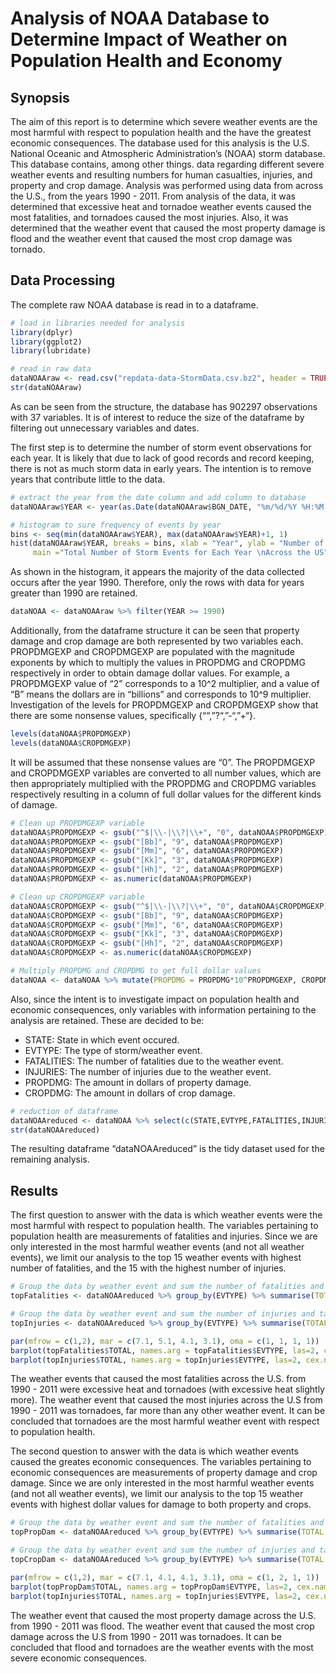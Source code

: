 # Analysis of NOAA Database to Determine Impact of Weather on Population Health and Economy

## Synopsis
The aim of this report is to determine which severe weather events are the most harmful with respect to population health and the have the greatest economic consequences. The database used for this analysis is the U.S. National Oceanic and Atmospheric Administration’s (NOAA) storm database. This database contains, among other things. data regarding different severe weather events and resulting numbers for human casualties, injuries, and property and crop damage. Analysis was performed using data from across the U.S., from the years 1990 - 2011. From analysis of the data, it was determined that excessive heat and tornadoe weather events caused the most fatalities, and tornadoes caused the most injuries. Also, it was determined that the weather event that caused the most property damage is flood and the weather event that caused the most crop damage was tornado.

## Data Processing
The complete raw NOAA database is read in to a dataframe. 

```r
# load in libraries needed for analysis
library(dplyr) 
library(ggplot2)
library(lubridate)
```
```r
# read in raw data
dataNOAAraw <- read.csv("repdata-data-StormData.csv.bz2", header = TRUE) 
str(dataNOAAraw)
```

As can be seen from the structure, the database has 902297 observations with 37 variables. It is of interest to reduce the size of the dataframe by filtering out unnecessary variables and dates.

The first step is to determine the number of storm event observations for each year. It is likely that due to lack of good records and record keeping, there is not as much storm data in early years. The intention is to remove years that contribute little to the data.

```r
# extract the year from the date column and add column to database
dataNOAAraw$YEAR <- year(as.Date(dataNOAAraw$BGN_DATE, "%m/%d/%Y %H:%M:%S"))

# histogram to sure frequency of events by year
bins <- seq(min(dataNOAAraw$YEAR), max(dataNOAAraw$YEAR)+1, 1)
hist(dataNOAAraw$YEAR, breaks = bins, xlab = "Year", ylab = "Number of Storm Events",
     main ="Total Number of Storm Events for Each Year \nAcross the US", col = "azure2")

```

As shown in the histogram, it appears the majority of the data collected occurs after the year 1990. Therefore, only the rows with data for years greater than 1990 are retained. 

```r
dataNOAA <- dataNOAAraw %>% filter(YEAR >= 1990)
```

Additionally, from the dataframe structure it can be seen that property damage and crop damage are both represented by two variables each. PROPDMGEXP and CROPDMGEXP are populated with the magnitude exponents by which to multiply the values in PROPDMG and CROPDMG respectively in order to obtain damage dollar values. For example, a PROPDMGEXP value of "2" corresponds to a 10^2 multiplier, and a value of "B" means the dollars are in "billions" and corresponds to 10^9 multiplier. Investigation of the levels for PROPDMGEXP and CROPDMGEXP show that there are some nonsense values, specifically {"", "?", "-", "+"}.

```r
levels(dataNOAA$PROPDMGEXP)
levels(dataNOAA$CROPDMGEXP)
```

It will be assumed that these nonsense values are "0". The PROPDMGEXP and CROPDMGEXP variables are converted to all number values, which are then appropriately multiplied with the PROPDMG and CROPDMG variables respectively resulting in a column of full dollar values for the different kinds of damage.

```r
# Clean up PROPDMGEXP variable
dataNOAA$PROPDMGEXP <- gsub("^$|\\-|\\?|\\+", "0", dataNOAA$PROPDMGEXP)
dataNOAA$PROPDMGEXP <- gsub("[Bb]", "9", dataNOAA$PROPDMGEXP)
dataNOAA$PROPDMGEXP <- gsub("[Mm]", "6", dataNOAA$PROPDMGEXP)
dataNOAA$PROPDMGEXP <- gsub("[Kk]", "3", dataNOAA$PROPDMGEXP)
dataNOAA$PROPDMGEXP <- gsub("[Hh]", "2", dataNOAA$PROPDMGEXP)
dataNOAA$PROPDMGEXP <- as.numeric(dataNOAA$PROPDMGEXP)

# Clean up CROPDMGEXP variable
dataNOAA$CROPDMGEXP <- gsub("^$|\\-|\\?|\\+", "0", dataNOAA$CROPDMGEXP)
dataNOAA$CROPDMGEXP <- gsub("[Bb]", "9", dataNOAA$CROPDMGEXP)
dataNOAA$CROPDMGEXP <- gsub("[Mm]", "6", dataNOAA$CROPDMGEXP)
dataNOAA$CROPDMGEXP <- gsub("[Kk]", "3", dataNOAA$CROPDMGEXP)
dataNOAA$CROPDMGEXP <- gsub("[Hh]", "2", dataNOAA$CROPDMGEXP)
dataNOAA$CROPDMGEXP <- as.numeric(dataNOAA$CROPDMGEXP)

# Multiply PROPDMG and CROPDMG to get full dollar values
dataNOAA <- dataNOAA %>% mutate(PROPDMG = PROPDMG*10^PROPDMGEXP, CROPDMG*10^CROPDMGEXP)
```

Also, since the intent is to investigate impact on population health and economic consequences, only variables with information pertaining to the analysis are retained. These are decided to be:

* STATE: State in which event occured.
* EVTYPE: The type of storm/weather event.
* FATALITIES: The number of fatalities due to the weather event.
* INJURIES: The number of injuries due to the weather event.
* PROPDMG: The amount in dollars of property damage.
* CROPDMG: The amount in dollars of crop damage.

```r
# reduction of dataframe
dataNOAAreduced <- dataNOAA %>% select(c(STATE,EVTYPE,FATALITIES,INJURIES,CROPDMG,PROPDMG,YEAR))
str(dataNOAAreduced)
```

The resulting dataframe "dataNOAAreduced" is the tidy dataset used for the remaining analysis.

## Results

The first question to answer with the data is which weather events were the most harmful with respect to population health. The variables pertaining to population health are measurements of fatalities and injuries. Since we are only interested in the most harmful weather events (and not all weather events), we limit our analysis to the top 15 weather events with highest number of fatalities, and the 15 with the highest number of injuries.

```r
# Group the data by weather event and sum the number of fatalities and take only the top 15
topFatalities <- dataNOAAreduced %>% group_by(EVTYPE) %>% summarise(TOTAL = sum(FATALITIES)) %>% arrange(desc(TOTAL)) %>% top_n(15)

# Group the data by weather event and sum the number of injuries and take only the top 15
topInjuries <- dataNOAAreduced %>% group_by(EVTYPE) %>% summarise(TOTAL = sum(INJURIES)) %>% arrange(desc(TOTAL)) %>% top_n(15)

par(mfrow = c(1,2), mar = c(7.1, 5.1, 4.1, 3.1), oma = c(1, 1, 1, 1))
barplot(topFatalities$TOTAL, names.arg = topFatalities$EVTYPE, las=2, cex.names = 0.75, ylab = "Total Fatalities",  main = "Total Fatalities in all US \n for Top Weather Events \n from Years 1990 - 2011", col = "red")
barplot(topInjuries$TOTAL, names.arg = topInjuries$EVTYPE, las=2, cex.names = 0.75, ylab = "Total Injuries", main = "Total Injuries in all US \n for Top Weather Events \n from Years 1990 - 2011", col = "yellow")
```

The weather events that caused the most fatalities across the U.S. from 1990 - 2011 were excessive heat and tornadoes (with excessive heat slightly more). The weather event that caused the most injuries across the U.S from 1990 - 2011 was tornadoes, far more than any other weather event. It can be concluded that tornadoes are the most harmful weather event with respect to population health.

The second question to answer with the data is which weather events caused the greates economic consequences. The variables pertaining to economic consequences are measurements of property damage and crop damage. Since we are only interested in the most harmful weather events (and not all weather events), we limit our analysis to the top 15 weather events with highest dollar values for damage to both property and crops.

```r
# Group the data by weather event and sum the number of fatalities and take only the top 15
topPropDam <- dataNOAAreduced %>% group_by(EVTYPE) %>% summarise(TOTAL = sum(PROPDMG)) %>% arrange(desc(TOTAL)) %>% top_n(15)

# Group the data by weather event and sum the number of injuries and take only the top 15
topCropDam <- dataNOAAreduced %>% group_by(EVTYPE) %>% summarise(TOTAL = sum(CROPDMG)) %>% arrange(desc(TOTAL)) %>% top_n(15)

par(mfrow = c(1,2), mar = c(7.1, 4.1, 4.1, 3.1), oma = c(1, 2, 1, 1))
barplot(topPropDam$TOTAL, names.arg = topPropDam$EVTYPE, las=2, cex.names = 0.75, ylab = "Total Dollar Value of Property Damage",  main = "Total Dollar Value of Property Damage \n in all US for Top Weather Events \n from Years 1990 - 2011", col = "brown", cex.main = 0.8, cex.axis = 0.7, cex.lab = 0.7)
barplot(topInjuries$TOTAL, names.arg = topInjuries$EVTYPE, las=2, cex.names = 0.75, ylab = "Total Dollar Value of Crop Damage", main = "Total Dollar Value of Crop Damage \n in all US for Top Weather Events \n from Years 1990 - 2011", col = "green", cex.main =0.8, cex.axis = 0.7, cex.lab = 0.7)
```

The weather event that caused the most property damage across the U.S. from 1990 - 2011 was flood. The weather event that caused the most crop damage across the U.S from 1990 - 2011 was tornadoes. It can be concluded that flood and tornadoes are the weather events with the most severe economic consequences.